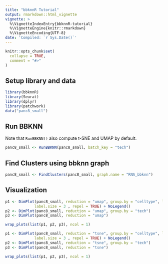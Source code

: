 ```yaml
---
title: "bbknnR Tutorial"
output: rmarkdown::html_vignette
vignette: >
  %\VignetteIndexEntry{bbknnR-tutorial}
  %\VignetteEngine{knitr::rmarkdown}
  %\VignetteEncoding{UTF-8}
date: 'Compiled: `r Sys.Date()`'
---
```


```r
knitr::opts_chunk$set(
  collapse = TRUE,
  comment = "#>"
)
```

## Setup library and data
```r
library(bbknnR)
library(Seurat)
library(dplyr)
library(patchwork)
data("panc8_small")
```

## Run BBKNN
Note that `RunBBKNN()` also compute t-SNE and UMAP by default.
```r
panc8_small <- RunBBKNN(panc8_small, batch_key = "tech")
```

## Find Clusters using bbknn graph
```r
panc8_small <- FindClusters(panc8_small, graph.name = "RNA_bbknn")
```

## Visualization
```r
p1 <- DimPlot(panc8_small, reduction = "umap", group.by = "celltype", label = TRUE,
             label.size = 3 , repel = TRUE) + NoLegend()
p2 <- DimPlot(panc8_small, reduction = "umap", group.by = "tech")
p3 <- DimPlot(panc8_small, reduction = "umap")

wrap_plots(list(p1, p2, p3), ncol = 1)
```

```r
p1 <- DimPlot(panc8_small, reduction = "tsne", group.by = "celltype", label = TRUE,
             label.size = 3 , repel = TRUE) + NoLegend()
p2 <- DimPlot(panc8_small, reduction = "tsne", group.by = "tech")
p3 <- DimPlot(panc8_small, reduction = "tsne")

wrap_plots(list(p1, p2, p3), ncol = 1)
```

